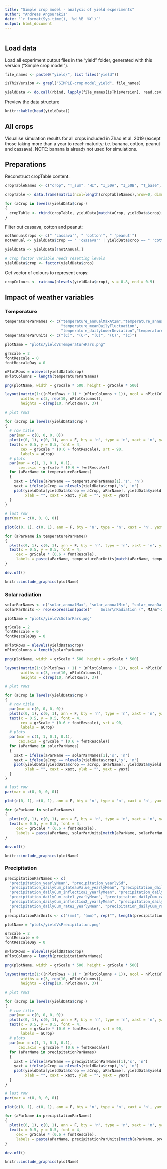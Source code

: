```yaml
---
title: "Simple crop model - analysis of yield experiments"
author: "Andreas Angourakis"
date: "`r format(Sys.time(), '%d %B, %Y')`"
output: html_document
---
```


```r

```

## Load data

Load all experiment output files in the "yield" folder, generated with this version ("Simple crop model").

```r
file_names <- paste0("yield/", list.files("yield"))

isThisVersion <- grepl("SIMPLE-crop-model_yield", file_names)

yieldData <- do.call(rbind, lapply(file_names[isThisVersion], read.csv))
```

Preview the data structure

```r
knitr::kable(head(yieldData))
```

## All crops

Visualise simulation results for all crops included in Zhao et al. 2019 (except those taking more than a year to reach maturity; i.e. banana, cotton, peanut and cassava). NOTE: banana is already not used for simulations.

## Preparations

Reconstruct cropTable content:

```r
cropTableNames <- c("crop", "T_sum", "HI", "I_50A", "I_50B", "T_base", "T_opt", "RUE", "I_50maxH", "I_50maxW", "T_heat", "T_extreme", "S_CO2", "S_water", "sowingDay", "harvestDay")

cropTable <- data.frame(matrix(ncol=length(cropTableNames),nrow=0, dimnames=list(NULL, cropTableNames)))

for (aCrop in levels(yieldData$crop))
{
  cropTable <- rbind(cropTable, yieldData[match(aCrop, yieldData$crop), cropTableNames])
}
```

Filter out cassava, cotton and peanut:

```r
notAnnualCrops <- c(" 'cassava'", " 'cotton'", " 'peanut'")
notAnnual <- yieldData$crop == " 'cassava'" | yieldData$crop == " 'cotton'" | yieldData$crop == " 'peanut'"

yieldData <- yieldData[!notAnnual,]

# crop factor variable needs resetting levels
yieldData$crop <- factor(yieldData$crop)
```

Get vector of colours to represent crops:

```r
cropColours <- rainbow(nlevels(yieldData$crop), s = 0.8, end = 0.9)
```

## Impact of weather variables

### Temperature

```r
temperatureParNames <- c("temperature_annualMaxAt2m","temperature_annualMinAt2m",
                         "temperature_meanDailyFluctuation",
                         "temperature_dailyLowerDeviation","temperature_dailyUpperDeviation")
temperatureParUnits <- c("(C)", "(C)", "(C)", "(C)", "(C)")

plotName = "plots/yieldVsTemperaturePars.png"

grScale = 2
fontRescale = 0
fontRescaleDay = 0

nPlotRows = nlevels(yieldData$crop)
nPlotColumns = length(temperatureParNames)

png(plotName, width = grScale * 500, height = grScale * 500)

layout(matrix(1:((nPlotRows + 1) * (nPlotColumns + 1)), ncol = nPlotColumns + 1, byrow = T),
       widths = c(3, rep(10, nPlotColumns)),
       heights = c(rep(10, nPlotRows), 3))

# plot rows

for (aCrop in levels(yieldData$crop))
{
  # row title
  par(mar = c(0, 0, 0, 0))
  plot(c(0, 1), c(0, 1), ann = F, bty = 'n', type = 'n', xaxt = 'n', yaxt = 'n')
  text(x = 0.5, y = 0.5, font = 4, 
       cex = grScale * (0.6 + fontRescale), srt = 90,
       labels = aCrop)
  # plots
  par(mar = c(1, 1, 0.1, 0.1), 
      cex.axis = grScale * (0.6 + fontRescale))
  for (aParName in temperatureParNames)
  {
    xaxt = ifelse(aParName == temperatureParNames[1],'s', 'n')
    yaxt = ifelse(aCrop == nlevels(yieldData$crop),'s', 'n')
    plot(yieldData[yieldData$crop == aCrop, aParName], yieldData$yield[yieldData$crop == aCrop],
         xlab = "", xaxt = xaxt, ylab = "", yaxt = yaxt)
  }
}

# last row
par(mar = c(0, 0, 0, 0))

plot(c(0, 1), c(0, 1), ann = F, bty = 'n', type = 'n', xaxt = 'n', yaxt = 'n')

for (aParName in temperatureParNames)
{
  plot(c(0, 1), c(0, 1), ann = F, bty = 'n', type = 'n', xaxt = 'n', yaxt = 'n')
  text(x = 0.5, y = 0.5, font = 4, 
     cex = grScale * (0.6 + fontRescale), 
     labels = paste(aParName, temperatureParUnits[match(aParName, temperatureParNames)]))
}

dev.off()

```

```r
knitr::include_graphics(plotName)
```

### Solar radiation

```r
solarParNames <- c("solar_annualMax", "solar_annualMin", "solar_meanDailyFluctuation")
solarParUnits <- rep(expression(paste("    Solar\nRadiation (", MJ/m^-2, ")")), 3)

plotName = "plots/yieldVsSolarPars.png"

grScale = 2
fontRescale = 0
fontRescaleDay = 0

nPlotRows = nlevels(yieldData$crop)
nPlotColumns = length(solarParNames)

png(plotName, width = grScale * 500, height = grScale * 500)

layout(matrix(1:((nPlotRows + 1) * (nPlotColumns + 1)), ncol = nPlotColumns + 1, byrow = T),
       widths = c(3, rep(10, nPlotColumns)),
       heights = c(rep(10, nPlotRows), 3))

# plot rows

for (aCrop in levels(yieldData$crop))
{
  # row title
  par(mar = c(0, 0, 0, 0))
  plot(c(0, 1), c(0, 1), ann = F, bty = 'n', type = 'n', xaxt = 'n', yaxt = 'n')
  text(x = 0.5, y = 0.5, font = 4, 
       cex = grScale * (0.6 + fontRescale), srt = 90,
       labels = aCrop)
  # plots
  par(mar = c(1, 1, 0.1, 0.1), 
      cex.axis = grScale * (0.6 + fontRescale))
  for (aParName in solarParNames)
  {
    xaxt = ifelse(aParName == solarParNames[1],'s', 'n')
    yaxt = ifelse(aCrop == nlevels(yieldData$crop),'s', 'n')
    plot(yieldData[yieldData$crop == aCrop, aParName], yieldData$yield[yieldData$crop == aCrop],
         xlab = "", xaxt = xaxt, ylab = "", yaxt = yaxt)
  }
}

# last row
par(mar = c(0, 0, 0, 0))

plot(c(0, 1), c(0, 1), ann = F, bty = 'n', type = 'n', xaxt = 'n', yaxt = 'n')

for (aParName in solarParNames)
{
  plot(c(0, 1), c(0, 1), ann = F, bty = 'n', type = 'n', xaxt = 'n', yaxt = 'n')
  text(x = 0.5, y = 0.5, font = 4, 
     cex = grScale * (0.6 + fontRescale), 
     labels = paste(aParName, solarParUnits[match(aParName, solarParNames)]))
}

dev.off()

```

```r
knitr::include_graphics(plotName)
```

### Precipitation

```r
precipitationParNames <- c(
  "precipitation_yearlyMean", "precipitation_yearlySd",
  "precipitation_dailyCum_plateauValue_yearlyMean", "precipitation_dailyCum_plateauValue_yearlySd",
  "precipitation_dailyCum_inflection1_yearlyMean", "precipitation_dailyCum_inflection1_yearlySd", 
  "precipitation_dailyCum_rate1_yearlyMean", "precipitation_dailyCum_rate1_yearlySd",
  "precipitation_dailyCum_inflection2_yearlyMean", "precipitation_dailyCum_inflection2_yearlySd", 
  "precipitation_dailyCum_rate2_yearlyMean", "precipitation_dailyCum_rate2_yearlySd"
  )
precipitationParUnits <- c("(mm)", "(mm)", rep("", length(precipitationParNames) - 2))

plotName = "plots/yieldVsPrecipitation.png"

grScale = 2
fontRescale = 0
fontRescaleDay = 0

nPlotRows = nlevels(yieldData$crop)
nPlotColumns = length(precipitationParNames)

png(plotName, width = grScale * 500, height = grScale * 500)

layout(matrix(1:((nPlotRows + 1) * (nPlotColumns + 1)), ncol = nPlotColumns + 1, byrow = T),
       widths = c(3, rep(10, nPlotColumns)),
       heights = c(rep(10, nPlotRows), 3))

# plot rows

for (aCrop in levels(yieldData$crop))
{
  # row title
  par(mar = c(0, 0, 0, 0))
  plot(c(0, 1), c(0, 1), ann = F, bty = 'n', type = 'n', xaxt = 'n', yaxt = 'n')
  text(x = 0.5, y = 0.5, font = 4, 
       cex = grScale * (0.6 + fontRescale), srt = 90,
       labels = aCrop)
  # plots
  par(mar = c(1, 1, 0.1, 0.1), 
      cex.axis = grScale * (0.6 + fontRescale))
  for (aParName in precipitationParNames)
  {
    xaxt = ifelse(aParName == precipitationParNames[1],'s', 'n')
    yaxt = ifelse(aCrop == nlevels(yieldData$crop),'s', 'n')
    plot(yieldData[yieldData$crop == aCrop, aParName], yieldData$yield[yieldData$crop == aCrop],
         xlab = "", xaxt = xaxt, ylab = "", yaxt = yaxt)
  }
}

# last row
par(mar = c(0, 0, 0, 0))

plot(c(0, 1), c(0, 1), ann = F, bty = 'n', type = 'n', xaxt = 'n', yaxt = 'n')

for (aParName in precipitationParNames)
{
  plot(c(0, 1), c(0, 1), ann = F, bty = 'n', type = 'n', xaxt = 'n', yaxt = 'n')
  text(x = 0.5, y = 0.5, font = 4, 
     cex = grScale * (0.6 + fontRescale), 
     labels = paste(aParName, precipitationParUnits[match(aParName, precipitationParNames)]))
}

dev.off()

```

```r
knitr::include_graphics(plotName)
```

